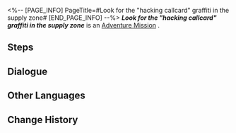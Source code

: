 <%-- [PAGE_INFO]
PageTitle=#Look for the "hacking callcard" graffiti in the supply zone#
[END_PAGE_INFO] --%>
{{Stub|Dialogue.}}
{{Mission Infobox
|id            = 8000154
|title         = 
|image         = <!--Mission Look for the "hacking callcard" graffiti in the supply zone.png-->
|type          = Adventure
|event_name    = 
|chapter       = 
|requirements  = [[Companion Mission]] ''[[Punklorde Mentality]]'' completed
|summary       = <!--official mission summary from Fate's Atlas-->
|characters    = Trailblazer
|startLocation = [[<!--starting world-->]] - [[<!--starting area-->]]
|world         = <!--starting world-->
|area          = <!--starting area-->
|prev          = 
|next          = 
|rewards       = 
}}
'''''Look for the "hacking callcard" graffiti in the supply zone''''' is an [[Adventure Mission]]<!--in [world]-->.

==Steps==


<!--
==Gameplay Notes==

--><!--
==Trial Character==

-->
==Dialogue==
{{Stub Dialogue}}
{{Dialogue Start}}
:{{tx}}
{{Dialogue End}}

==Other Languages==
{{Other Languages
|en   = Look for the "hacking callcard" graffiti in the supply zone
|zhs  = 寻找支援舱段的「骇入声明」涂鸦
|zht  = 尋找支援艙段的「駭入聲明」塗鴉
|ja   = サポート部分にある「ハッキング声明」のラクガキを見つける
|ko   = 서포트 캐빈의 「해킹 성명」 그래피티 찾기
|es   = Busca el grafiti de la marca de hackeo en la zona de suministros
|fr   = Trouver le graffiti «&nbsp;Carte de hackeur&nbsp;» dans la Zone de ravitaillement
|ru   = Найдите все граффити «Визитная карточка взлома» в Зоне поддержки
|th   = ตามหากราฟฟิตี้ "Hacking Callcard" ใน Supply Zone
|vi   = Tìm graffiti "Tuyên Bố Hack" trong Khoang Chi Viện
|de   = Finde das Graffiti „Hacker-Visitenkarte“ in der Versorgungszone.
|id   = Temukan grafiti "Hacking Callcard" di Supply Zone
|pt   = Procure pelo grafite "Orgulho Hacker" na Zona de Abastecimento
}}

==Change History==
{{Change History|1.1}}
